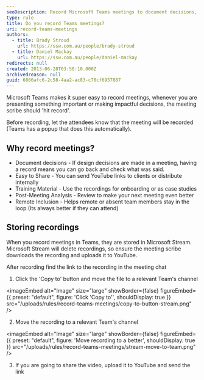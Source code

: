 ```yaml
---
seoDescription: Record Microsoft Teams meetings to document decisions, easily share and access valuable information, and enhance remote inclusion.
type: rule
title: Do you record Teams meetings?
uri: record-teams-meetings
authors:
  - title: Brady Stroud
    url: https://ssw.com.au/people/brady-stroud
  - title: Daniel Mackay
    url: https://ssw.com.au/people/daniel-mackay
redirects: null
created: 2013-06-28T03:50:10.000Z
archivedreason: null
guid: 6866afc6-2c58-4aa2-ac83-c78cf6957887
---
```


Microsoft Teams makes it super easy to record meetings, whenever you are presenting something important or making impactful decisions, the meeting scribe should 'hit record'.

Before recording, let the attendees know that the meeting will be recorded (Teams has a popup that does this automatically).

## Why record meetings?

- Document decisions - If design decisions are made in a meeting, having a record means you can go back and check what was said.
- Easy to Share - You can send YouTube links to clients or distribute internally
- Training Material - Use the recordings for onboarding or as case studies
- Post-Meeting Analysis - Review to make your next meeting even better
- Remote Inclusion - Helps remote or absent team members stay in the loop (Its always better if they can attend)

## Storing recordings

When you record meetings in Teams, they are stored in Microsoft Stream. Microsoft Stream will delete recordings, so ensure the meeting scribe downloads the recording and uploads it to YouTube.

After recording find the link to the recording in the meeting chat

1. Click the 'Copy to' button and move the file to a relevant Team's channel


<imageEmbed
  alt="Image"
  size="large"
  showBorder={false}
  figureEmbed={{
    preset: "default",
    figure: 'Click \'Copy to\'',
    shouldDisplay: true
  }}
  src="/uploads/rules/record-teams-meetings/copy-to-button-stream.png"
/>

2. Move the recording to a relevant Team's channel


<imageEmbed
  alt="Image"
  size="large"
  showBorder={false}
  figureEmbed={{
    preset: "default",
    figure: 'Move recording to a better',
    shouldDisplay: true
  }}
  src="/uploads/rules/record-teams-meetings/stream-move-to-team.png"
/>

3. If you are going to share the video, upload it to YouTube and send the link